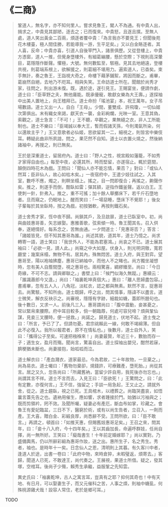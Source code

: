 # 《二商》

> 鞏道人，無名字，亦不知何里人。嘗求見魯王，閽人不為通。有中貴人出，揖求之，中貴見其鄙陋，逐去之；已而復來。中貴怒，且逐且撲。至無人處，道人笑出黃金二百兩，煩逐者覆中貴：「為言我亦不要見王；但聞後苑花木樓臺，極人間佳勝，若能導我一游，生平足矣。」又以白金賂逐者。其人喜，反命；中貴亦喜，引道人自後宰門入，諸景俱歷。又從登樓上，中貴方憑窗，道人一推，但覺身墮樓外，有細葛繃腰，懸於空際；下視則高深暈目，葛隱隱作斷聲。懼極，大號。無何數監至，駭極。見其去地絕遠，登樓共視，則葛端系根上，欲解援之，則葛細不堪用力。遍索道人，已杳矣。束手無計，奏之魯王，王詣視大奇之，命樓下藉茅鋪絮，將因而斷之。甫畢，葛崩然自絕，去地乃不咫耳。相與失笑。王命訪道士所在。聞館於尚秀才家，往問之，則出游未復。既，遇於途，遂引見王。王賜宴坐，便請作劇，道士曰：「臣草野之夫，無他庸能。既承優寵，敢獻女樂為大王壽。」遂探袖中出美人置地上，向王稽拜已。道士命扮「瑤池宴」本，祝王萬年。女子吊場數語。道士又出一人，自白「王母」。少間，董雙成、許飛瓊，一切仙姬次第俱出。末有織女來謁，獻天衣一襲，金彩絢爛，光映一室。王意其偽，索觀之，道士急言：「不可！」王不聽，卒觀之，果無縫之衣，非人工所能制也。道士不樂曰：「臣竭誠以奉大王，暫而假諸天孫，今則濁氣所染，何以還故主乎？」王又意歌者必仙姬，思欲留其一二，細視之，則皆宮中樂伎耳。轉疑此曲非所夙諳，問之，果茫然不自知。道士以衣置火燒之，然後納諸袖中，再搜之，則已無矣。
>
> 王於是深重道士，留居府內。道士曰：「野人之性，視宮殿如藩籠，不如秀才家得自由也。」每至中夜，必還其所，時而堅留，亦遂宿止。輒於筵間，顛倒四時花木為戲。王問曰：「聞仙人亦不能忘情，果否？」對曰：「或仙人然耳；臣非仙人，故心如枯木矣。」一夜宿府中，王遣少妓往試之。入其室，數呼不應，燭之，則瞑坐榻上。搖之，目一閃即復合；再搖之，齁聲作矣。推之，則遂手而倒，酣臥如雷；彈其額，逆指作鐵釜聲。返以白王。王使刺一針，針弗入。推之，重不可搖；加十餘人舉擲床下，若千斤石墮地者。旦而窺之，仍眠地上。醒而笑曰：「一場惡睡，墮床下不覺耶！」後女子輩每於其坐臥時，按之為戲，初按猶軟，再按則鐵石矣。
>
> 道士舍秀才家，恆中夜不歸。尚鎖其戶，及旦啟扉，道士已臥室中。初，尚與曲妓惠哥善，矢志嫁娶。惠雅善歌，弦索傾一時。魯王聞其名，召入供奉，遂絕情好。每系念之，苦無由通。一夕問道士：「見惠哥否？」答言：「諸姬皆見，但不知其惠哥為誰。」尚述其貌，道其年，道士乃憶之。尚求轉寄一語，道士笑曰：「我世外人，不能為君塞鴻。」尚哀之不已。道士展其袖曰：「必欲一見，請人此。」尚窺之中大如屋。伏身入，則光明洞徹，寬若廳堂；幾案床榻，無物不有。居其內，殊無悶苦。道士入府，與王對弈。望惠哥至，陽以袍袖拂塵，惠哥已納袖中，而他人不之睹也。尚方獨坐凝想時，忽有美人自簷間墮，視之惠哥也。兩相驚喜，綢繆臻至。尚曰：「今日奇緣，不可不志。請與卿聯之。」書壁上曰：「候門似海久無蹤。」惠續云：「誰識蕭郎今又逢。」尚曰：「袖裏乾坤真個大。」惠曰：「離人思婦盡包容。」書甫畢，忽有五人入，八角冠，淡紅衣，認之都與無素。默然不言，捉惠哥去。尚驚駭，不知所由。道士既歸，呼之出，問其情事，隱諱不以盡言。道士微笑，解衣反袂示之。尚審視，隱隱有字跡，細裁如蟣，蓋即所題句也。後十數日，又求一人。前後凡三入。惠哥謂尚曰：「腹中震動，妾甚憂之，常以緊帛束腰際。府中耳目較多，倘一朝臨蓐，何處可容兒啼？煩與鞏仙謀，見妾三叉腰時，便一拯救。」尚諾之。歸見道士，伏地不起。道士曳之曰：「所言，予已了了。但請勿憂。君宗祧賴此一線，何敢不竭綿薄。但自此不必復入。我所以報君者，原不在情私也。」後數月，道士自外入，笑曰：「攜得公子至矣。可速把襁褓來！」尚妻最賢，年近三十，數胎而存一子；適生女，盈月而殤。聞尚言，驚喜自出。道士探袖出嬰兒，酣然若寐，臍梗猶未斷也。尚妻接抱，始呱呱而泣。
>
> 道士解衣曰：「產血濺衣，道家最忌。今為君故，二十年故物，一旦棄之。」尚為易衣。道士囑曰：「舊物勿棄卻，燒錢許，可療難產，墮死胎。」尚從其言。居之又久，忽告尚曰：「所藏舊衲，當留少許自用，我死後亦勿忘也。」尚謂其言不祥。道士不言而去，入見王曰：「臣欲死！」王驚問之，曰：「此有定數，亦復何言。」王不信，強留之；手談一局急起，王又止之。請就外舍，從之。道士趨臥，視之已死。王具棺木，以禮葬之。尚臨哭盡哀，如悟曩言蓋先告之也。遺衲用催生，應如響，求者踵接於門。始猶以污袖與之；既而剪領衿，罔不效。及聞所囑，疑妻必有產厄，斷血布如掌，珍藏之。會魯王有愛妃臨盆，三日不下，醫窮於術，或有以尚生告者，立召入，一劑而產。王大喜，贈白金、彩緞良厚，尚悉辭不受。王問所欲，曰：「臣不敢言。」再請之，頓首曰：「如推天惠，但賜舊妓惠哥足矣。」王召之來，問其年，曰：「妾十八入府，今十四年矣。」王以其齒加長，命遍呼群妓，任尚自擇，尚一無所好。王笑曰：「癡哉書生！十年前定婚嫁耶？」尚以實對。乃盛備輿馬，仍以所辭彩緞為惠哥作妝，送之出。惠所生子，名之秀生。秀者，袖也。是時年十一矣。日念仙人之恩，清明則上其暮。有久客川中者，逢道人於途，出書一卷曰：「此府中物，來時倉猝，未暇璧返，煩寄去。」客歸，聞道人已死，不敢達王，尚代奏之。王展視，果道士所借。疑之，發其塚，空棺耳。後尚子少殤，賴秀生承繼，益服鞏之先知雲。
>
> 異史氏曰：「袖裏乾坤，古人之寓言耳，豈真有之耶？抑何其奇也！中有天地、有日月，可以娶妻生子，而又元催科之苦，人事之煩，則袖中蟣虱，何殊桃源雞犬哉！設容人常住，老於是鄉可耳。」

TODO
